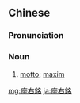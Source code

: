 {{also|座右铭}}
==Chinese==
{{zh-forms|s=座右铭}}

===Pronunciation===
{{zh-pron
|m=zuòyòumíng
|c=zo6 jau6 ming4,zo6 jau6 ming5
|h=pfs=chho-yu-mén
|mn=xm,zz,tw:chō-iū-bêng/qz:chǒ-iū-bêng/qz:chǒ͘-iū-bêng
|cat=n
}}

===Noun===
{{zh-noun}}

# [[motto]]; [[maxim]]

[[mg:座右銘]]
[[ja:座右銘]]